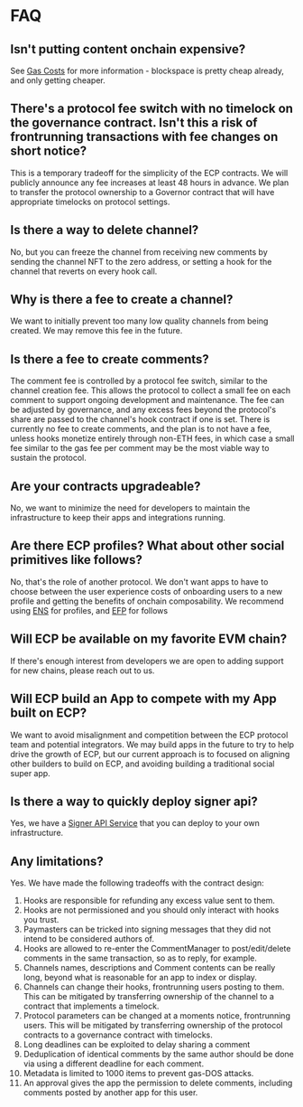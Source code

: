 # FAQ

## Isn't putting content onchain expensive?

See [Gas Costs](/gas-costs) for more information - blockspace is pretty cheap already, and only getting cheaper.

## There's a protocol fee switch with no timelock on the governance contract. Isn't this a risk of frontrunning transactions with fee changes on short notice?

This is a temporary tradeoff for the simplicity of the ECP contracts. We will publicly announce any fee increases at least 48 hours in advance. We plan to transfer the protocol ownership to a Governor contract that will have appropriate timelocks on protocol settings.

## Is there a way to delete channel?

No, but you can freeze the channel from receiving new comments by sending the channel NFT to the zero address, or setting a hook for the channel that reverts on every hook call.

## Why is there a fee to create a channel?

We want to initially prevent too many low quality channels from being created. We may remove this fee in the future.

## Is there a fee to create comments?

The comment fee is controlled by a protocol fee switch, similar to the channel creation fee. This allows the protocol to collect a small fee on each comment to support ongoing development and maintenance. The fee can be adjusted by governance, and any excess fees beyond the protocol's share are passed to the channel's hook contract if one is set.
There is currently no fee to create comments, and the plan is to not have a fee, unless hooks monetize entirely through non-ETH fees, in which case a small fee similar to the gas fee per comment may be the most viable way to sustain the protocol.

## Are your contracts upgradeable?

No, we want to minimize the need for developers to maintain the infrastructure to keep their apps and integrations running.

## Are there ECP profiles? What about other social primitives like follows?

No, that's the role of another protocol. We don't want apps to have to choose between the user experience costs of onboarding users to a new profile and getting the benefits of onchain composability. We recommend using [ENS](https://ens.domains) for profiles, and [EFP](https://efp.app) for follows

## Will ECP be available on my favorite EVM chain?

If there's enough interest from developers we are open to adding support for new chains, please reach out to us.

## Will ECP build an App to compete with my App built on ECP?

We want to avoid misalignment and competition between the ECP protocol team and potential integrators. We may build apps in the future to try to help drive the growth of ECP, but our current approach is to focused on aligning other builders to build on ECP, and avoiding building a traditional social super app.

## Is there a way to quickly deploy signer api?

Yes, we have a [Signer API Service](/demos/signer-api-service) that you can deploy to your own infrastructure.

## Any limitations?

Yes. We have made the following tradeoffs with the contract design:

1. Hooks are responsible for refunding any excess value sent to them.
1. Hooks are not permissioned and you should only interact with hooks you trust.
1. Paymasters can be tricked into signing messages that they did not intend to be considered authors of.
1. Hooks are allowed to re-enter the CommentManager to post/edit/delete comments in the same transaction, so as to reply, for example.
1. Channels names, descriptions and Comment contents can be really long, beyond what is reasonable for an app to index or display.
1. Channels can change their hooks, frontrunning users posting to them. This can be mitigated by transferring ownership of the channel to a contract that implements a timelock.
1. Protocol parameters can be changed at a moments notice, frontrunning users. This will be mitigated by transferring ownership of the protocol contracts to a governance contract with timelocks.
1. Long deadlines can be exploited to delay sharing a comment
1. Deduplication of identical comments by the same author should be done via using a different deadline for each comment.
1. Metadata is limited to 1000 items to prevent gas-DOS attacks.
1. An approval gives the app the permission to delete comments, including comments posted by another app for this user.
